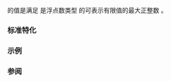 {{cpp/types/numeric_limits/title|max_exponent10}}
{{cpp/types/numeric_limits/navbar}}
{{dcl begin}}
{{dcl rev multi|until1=c++11
|dcl1=
static const int max_exponent10;
|dcl2=
static constexpr int max_exponent10;
}}
{{dcl end}}

{{c|std::numeric_limits&lt;T&gt;::max_exponent10}} 的值是满足 {{mathjax-or|\(\scriptsize 10^n\)|10{{su|p=n}}}} 是浮点数类型 {{tt|T}} 的可表示有限值的最大正整数 {{c|n}}。 

===标准特化===
{{dsc begin}}
{{dsc hitem | {{tt|T}} | {{c|std::numeric_limits&lt;T&gt;::max_exponent10}} 的值}}
{{dsc | {{c/core|/* 未特化 */}}     | {{c|0}} }}
{{dsc | {{c/core|bool}}              | {{c|0}} }}
{{dsc | {{c/core|char}}              | {{c|0}} }}
{{dsc | {{c/core|signed char}}       | {{c|0}} }}
{{dsc | {{c/core|unsigned char}}     | {{c|0}} }}
{{dsc | {{c/core|wchar_t}}           | {{c|0}} }}
{{dsc | {{c/core|char8_t}} {{mark since c++20}}  | {{c|0}} }}
{{dsc | {{c/core|char16_t}} {{mark since c++11}} | {{c|0}} }}
{{dsc | {{c/core|char32_t}} {{mark since c++11}} | {{c|0}} }}
{{dsc | {{c/core|short}}             | {{c|0}} }}
{{dsc | {{c/core|unsigned short}}    | {{c|0}} }}
{{dsc | {{c/core|int}}               | {{c|0}} }}
{{dsc | {{c/core|unsigned int}}      | {{c|0}} }}
{{dsc | {{c/core|long}}              | {{c|0}} }}
{{dsc | {{c/core|unsigned long}}     | {{c|0}} }}
{{dsc | {{c/core|long long}} {{mark since c++11}}          | {{c|0}} }}
{{dsc | {{c/core|unsigned long long}} {{mark since c++11}} | {{c|0}} }}
{{dsc | {{c/core|float}}             | {{lc|FLT_MAX_10_EXP}} }}
{{dsc | {{c/core|double}}            | {{lc|DBL_MAX_10_EXP}} }}
{{dsc | {{c/core|long double}}       | {{lc|LDBL_MAX_10_EXP}} }}
{{dsc end}}

===示例===
{{example
|演示对于 {{c/core|float}} 类型的 {{lc|max_exponent}}、{{tt|max_exponent10}} 及 {{lc|max()}} 的关系：
|code=
#include &lt;iostream&gt;
#include &lt;limits&gt;

int main()
{
    std::cout &lt;&lt; "max() = " &lt;&lt; std::numeric_limits&lt;float&gt;::max() &lt;&lt; '\n'
              &lt;&lt; "max_exponent10 = " &lt;&lt; std::numeric_limits&lt;float&gt;::max_exponent10 &lt;&lt; '\n'
              &lt;&lt; std::hexfloat &lt;&lt; '\n'
              &lt;&lt; "max() = " &lt;&lt; std::numeric_limits&lt;float&gt;::max() &lt;&lt; '\n'
              &lt;&lt; "max_exponent = " &lt;&lt; std::numeric_limits&lt;float&gt;::max_exponent &lt;&lt; '\n';
}
|output=
max() = 3.40282e+38
max_exponent10 = 38

max() = 0x1.fffffep+127
max_exponent = 128
}}

===参阅===
{{dsc begin}}
{{dsc inc|cpp/types/numeric_limits/dsc max_exponent}}
{{dsc inc|cpp/types/numeric_limits/dsc min_exponent}}
{{dsc inc|cpp/types/numeric_limits/dsc min_exponent10}}
{{dsc end}}

{{langlinks|de|en|es|fr|it|ja|pt|ru}}